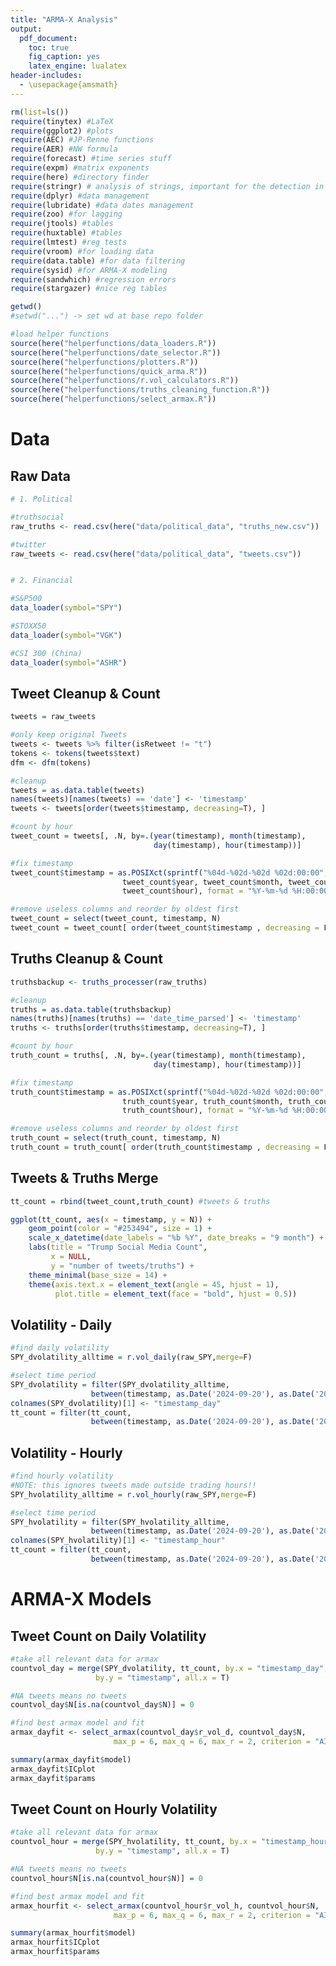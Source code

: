 ```yaml
---
title: "ARMA-X Analysis"
output:
  pdf_document: 
    toc: true
    fig_caption: yes
    latex_engine: lualatex
header-includes:
  - \usepackage{amsmath}
---
```

\newpage

```r
rm(list=ls())
require(tinytex) #LaTeX
require(ggplot2) #plots
require(AEC) #JP-Renne functions
require(AER) #NW formula
require(forecast) #time series stuff
require(expm) #matrix exponents
require(here) #directory finder
require(stringr) # analysis of strings, important for the detection in tweets
require(dplyr) #data management
require(lubridate) #data dates management
require(zoo) #for lagging
require(jtools) #tables
require(huxtable) #tables
require(lmtest) #reg tests
require(vroom) #for loading data
require(data.table) #for data filtering
require(sysid) #for ARMA-X modeling
require(sandwhich) #regression errors
require(stargazer) #nice reg tables

getwd()
#setwd("...") -> set wd at base repo folder

#load helper functions
source(here("helperfunctions/data_loaders.R"))
source(here("helperfunctions/date_selector.R"))
source(here("helperfunctions/plotters.R"))
source(here("helperfunctions/quick_arma.R"))
source(here("helperfunctions/r.vol_calculators.R"))
source(here("helperfunctions/truths_cleaning_function.R"))
source(here("helperfunctions/select_armax.R"))
```


# Data 

## Raw Data
```r

# 1. Political

#truthsocial
raw_truths <- read.csv(here("data/political_data", "truths_new.csv"))

#twitter
raw_tweets <- read.csv(here("data/political_data", "tweets.csv"))


# 2. Financial

#S&P500
data_loader(symbol="SPY")

#STOXX50
data_loader(symbol="VGK")

#CSI 300 (China)
data_loader(symbol="ASHR")

```


## Tweet Cleanup \& Count

```r

tweets = raw_tweets

#only keep original Tweets
tweets <- tweets %>% filter(isRetweet != "t")
tokens <- tokens(tweets$text)
dfm <- dfm(tokens)

#cleanup
tweets = as.data.table(tweets)
names(tweets)[names(tweets) == 'date'] <- 'timestamp'
tweets <- tweets[order(tweets$timestamp, decreasing=T), ]

#count by hour
tweet_count = tweets[, .N, by=.(year(timestamp), month(timestamp), 
                                day(timestamp), hour(timestamp))] 

#fix timestamp
tweet_count$timestamp = as.POSIXct(sprintf("%04d-%02d-%02d %02d:00:00", 
                         tweet_count$year, tweet_count$month, tweet_count$day, 
                         tweet_count$hour), format = "%Y-%m-%d %H:00:00")

#remove useless columns and reorder by oldest first
tweet_count = select(tweet_count, timestamp, N)
tweet_count = tweet_count[ order(tweet_count$timestamp , decreasing = F ),]

```


## Truths Cleanup \& Count

```r
truthsbackup <- truths_processer(raw_truths) 

#cleanup
truths = as.data.table(truthsbackup)
names(truths)[names(truths) == 'date_time_parsed'] <- 'timestamp'
truths <- truths[order(truths$timestamp, decreasing=T), ]

#count by hour
truth_count = truths[, .N, by=.(year(timestamp), month(timestamp), 
                                day(timestamp), hour(timestamp))] 

#fix timestamp
truth_count$timestamp = as.POSIXct(sprintf("%04d-%02d-%02d %02d:00:00", 
                         truth_count$year, truth_count$month, truth_count$day, 
                         truth_count$hour), format = "%Y-%m-%d %H:00:00")

#remove useless columns and reorder by oldest first
truth_count = select(truth_count, timestamp, N)
truth_count = truth_count[ order(truth_count$timestamp , decreasing = F ),]

```


## Tweets \& Truths Merge
```r
tt_count = rbind(tweet_count,truth_count) #tweets & truths 

ggplot(tt_count, aes(x = timestamp, y = N)) +
    geom_point(color = "#253494", size = 1) +
    scale_x_datetime(date_labels = "%b %Y", date_breaks = "9 month") +
    labs(title = "Trump Social Media Count",
         x = NULL,
         y = "number of tweets/truths") +
    theme_minimal(base_size = 14) +
    theme(axis.text.x = element_text(angle = 45, hjust = 1),
          plot.title = element_text(face = "bold", hjust = 0.5))
```

## Volatility - Daily
```r

#find daily volatility
SPY_dvolatility_alltime = r.vol_daily(raw_SPY,merge=F)

#select time period
SPY_dvolatility = filter(SPY_dvolatility_alltime,
                  between(timestamp, as.Date('2024-09-20'), as.Date('2025-04-10')))
colnames(SPY_dvolatility)[1] <- "timestamp_day"
tt_count = filter(tt_count,
                  between(timestamp, as.Date('2024-09-20'), as.Date('2025-04-10')))

```


## Volatility - Hourly
```r

#find hourly volatility
#NOTE: this ignores tweets made outside trading hours!!
SPY_hvolatility_alltime = r.vol_hourly(raw_SPY,merge=F)

#select time period
SPY_hvolatility = filter(SPY_hvolatility_alltime,
                  between(timestamp, as.Date('2024-09-20'), as.Date('2025-04-10')))
colnames(SPY_hvolatility)[1] <- "timestamp_hour"
tt_count = filter(tt_count,
                  between(timestamp, as.Date('2024-09-20'), as.Date('2025-04-10')))

```


# ARMA-X Models


## Tweet Count on Daily Volatility
```r

#take all relevant data for armax
countvol_day = merge(SPY_dvolatility, tt_count, by.x = "timestamp_day", 
                   by.y = "timestamp", all.x = T)

#NA tweets means no tweets
countvol_day$N[is.na(countvol_day$N)] = 0

#find best armax model and fit
armax_dayfit <- select_armax(countvol_day$r_vol_d, countvol_day$N, 
                       max_p = 6, max_q = 6, max_r = 2, criterion = "AIC")

summary(armax_dayfit$model) 
armax_dayfit$ICplot
armax_dayfit$params

```


## Tweet Count on Hourly Volatility
```r

#take all relevant data for armax
countvol_hour = merge(SPY_hvolatility, tt_count, by.x = "timestamp_hour", 
                   by.y = "timestamp", all.x = T)

#NA tweets means no tweets
countvol_hour$N[is.na(countvol_hour$N)] = 0

#find best armax model and fit
armax_hourfit <- select_armax(countvol_hour$r_vol_h, countvol_hour$N, 
                       max_p = 6, max_q = 6, max_r = 2, criterion = "AIC")

summary(armax_hourfit$model) 
armax_hourfit$ICplot
armax_hourfit$params

```





